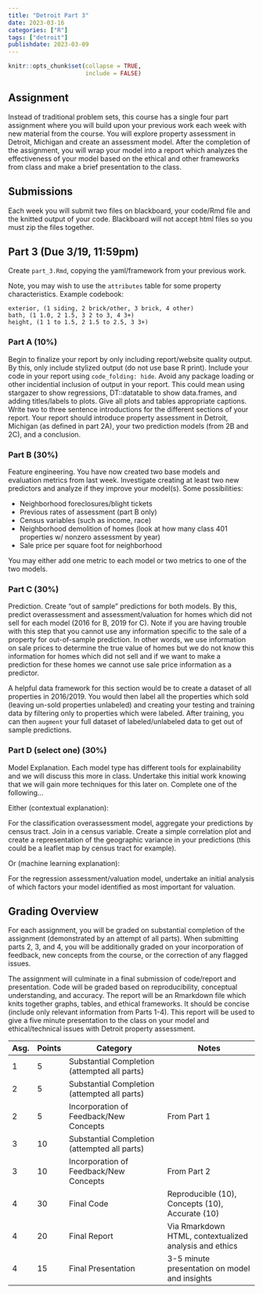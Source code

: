 ```yaml
---
title: "Detroit Part 3"
date: 2023-03-16
categories: ["R"]
tags: ["detroit"]
publishdate: 2023-03-09
---
```


```r
knitr::opts_chunk$set(collapse = TRUE,
                      include = FALSE)
```

## Assignment

Instead of traditional problem sets, this course has a single four part assignment where you will build upon your previous work each week with new material from the course. You will explore property assessment in Detroit, Michigan and create an assessment model. After the completion of the assignment, you will wrap your model into a report which analyzes the effectiveness of your model based on the ethical and other frameworks from class and make a brief presentation to the class.

## Submissions

Each week you will submit two files on blackboard, your code/Rmd file and the knitted output of your code. Blackboard will not accept html files so you must zip the files together.

## Part 3 (Due 3/19, 11:59pm)

Create `part_3.Rmd`, copying the yaml/framework from your previous work.

Note, you may wish to use the `attributes` table for some property characteristics. Example codebook:
  
```{}
exterior, (1 siding, 2 brick/other, 3 brick, 4 other)
bath, (1 1.0, 2 1.5, 3 2 to 3, 4 3+)
height, (1 1 to 1.5, 2 1.5 to 2.5, 3 3+)
```

### Part A (10%)

Begin to finalize your report by only including report/website quality output. By this, only include stylized output (do not use base R print). Include your code in your report using `code_folding: hide`. Avoid any package loading or other incidential inclusion of output in your report. This could mean using stargazer to show regressions, DT::datatable to show data.frames, and adding titles/labels to plots. Give all plots and tables appropriate captions. Write two to three sentence introductions for the different sections of your report. Your report should introduce property assessment in Detroit, Michigan (as defined in part 2A), your two prediction models (from 2B and 2C), and a conclusion. 

### Part B (30%)

Feature engineering. You have now created two base models and evaluation metrics from last week. Investigate creating at least two new predictors and analyze if they improve your model(s). Some possibilities:
  
- Neighborhood foreclosures/blight tickets
- Previous rates of assessment (part B only)
- Census variables (such as income, race)
- Neighborhood demolition of homes (look at how many class 401 properties w/ nonzero assessment by year) 
- Sale price per square foot for neighborhood

You may either add one metric to each model or two metrics to one of the two models.

### Part C (30%)

Prediction. Create "out of sample" predictions for both models. By this, predict overassessment and assessment/valuation for homes which did not sell for each model (2016 for B, 2019 for C). Note if you are having trouble with this step that you cannot use any information specific to the sale of a property for out-of-sample prediction. In other words, we use information on sale prices to determine the true value of homes but we do not know this information for homes which did not sell and if we want to make a prediction for these homes we cannot use sale price information as a predictor.

A helpful data framework for this section would be to create a dataset of all properties in 2016/2019. You would then label all the properties which sold (leaving un-sold properties unlabeled) and creating your testing and training data by filtering only to properties which were labeled. After training, you can then `augment` your full dataset of labeled/unlabeled data to get out of sample predictions. 

### Part D (select one) (30%)

Model Explanation. Each model type has different tools for explainability and we will discuss this more in class. Undertake this initial work knowing that we will gain more techniques for this later on. Complete one of the following...

Either (contextual explanation):

For the classification overassessment model, aggregate your predictions by census tract. Join in a census variable. Create a simple correlation plot and create a representation of the geographic variance in your predictions (this could be a leaflet map by census tract for example).

Or (machine learning explanation):

For the regression assessment/valuation model, undertake an initial analysis of which factors your model identified as most important for valuation.

## Grading Overview

For each assignment, you will be graded on substantial completion of the assignment (demonstrated by an attempt of all parts). When submitting parts 2, 3, and 4, you will be additionally graded on your incorporation of feedback, new concepts from the course, or the correction of any flagged issues.

The assignment will culminate in a final submission of code/report and presentation. Code will be graded based on reproducibility, conceptual understanding, and accuracy. The report will be an Rmarkdown file which knits together graphs, tables, and ethical frameworks. It should be concise (include only relevant information from Parts 1-4). This report will be used to give a five minute presentation to the class on your model and ethical/technical issues with Detroit property assessment.

| Asg.   | Points | Category                                     | Notes                                                                           |
|-----------|-----------|----------------------------------------------|-------------------------------------------|
| 1 | 5      | Substantial Completion (attempted all parts) |                                                                                 |
| 2 | 5      | Substantial Completion (attempted all parts) |                                                                                 |
| 2 | 5      | Incorporation of Feedback/New Concepts       | From Part 1                                                                     |                                                         |
| 3 | 10      | Substantial Completion (attempted all parts) |                                                                                 |
| 3 | 10      | Incorporation of Feedback/New Concepts       | From Part 2                                                                     |
| 4 | 30     | Final Code                                   | Reproducible (10), Concepts (10), Accurate (10)                                 |
| 4 | 20     | Final Report                                 | Via Rmarkdown HTML, contextualized analysis and ethics |
| 4 | 15     | Final Presentation                           | 3-5 minute presentation on model and insights                                     |
